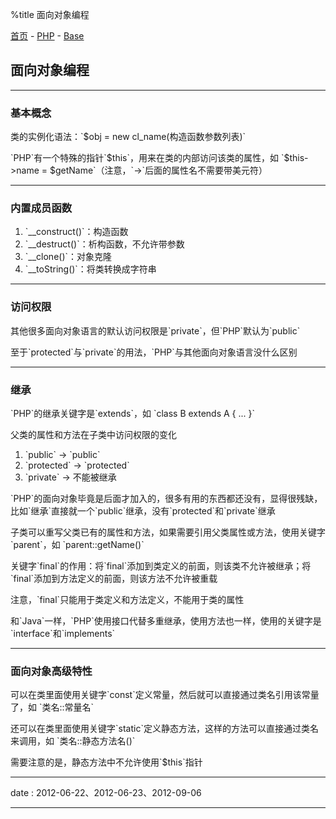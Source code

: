 %title 面向对象编程

[[../../../index|首页]] - [[../index|PHP]] - [[index|Base]]
==面向对象编程==
----
===基本概念===

类的实例化语法：`$obj = new cl_name(构造函数参数列表)`

`PHP`有一个特殊的指针`$this`，用来在类的内部访问该类的属性，如 `$this->name = $getName`（注意，`->`后面的属性名不需要带美元符）
----
===内置成员函数===

# `__construct()`：构造函数
# `__destruct()`：析构函数，不允许带参数
# `__clone()`：对象克隆
# `__toString()`：将类转换成字符串
----
===访问权限===

其他很多面向对象语言的默认访问权限是`private`，但`PHP`默认为`public`

至于`protected`与`private`的用法，`PHP`与其他面向对象语言没什么区别
----
===继承===

`PHP`的继承关键字是`extends`，如 `class B extends A { ... }`

父类的属性和方法在子类中访问权限的变化

# `public` -> `public`
# `protected` -> `protected`
# `private` -> 不能被继承

`PHP`的面向对象毕竟是后面才加入的，很多有用的东西都还没有，显得很残缺，比如`继承`直接就一个`public`继承，没有`protected`和`private`继承

子类可以重写父类已有的属性和方法，如果需要引用父类属性或方法，使用关键字`parent`，如 `parent::getName()`

关键字`final`的作用：将`final`添加到类定义的前面，则该类不允许被继承；将`final`添加到方法定义的前面，则该方法不允许被重载

注意，`final`只能用于类定义和方法定义，不能用于类的属性

和`Java`一样，`PHP`使用接口代替多重继承，使用方法也一样，使用的关键字是`interface`和`implements`
----
===面向对象高级特性===

可以在类里面使用关键字`const`定义常量，然后就可以直接通过类名引用该常量了，如 `类名::常量名`

还可以在类里面使用关键字`static`定义静态方法，这样的方法可以直接通过类名来调用，如 `类名::静态方法名()`

需要注意的是，静态方法中不允许使用`$this`指针
----
<red>date</red> : 2012-06-22、2012-06-23、2012-09-06
----
